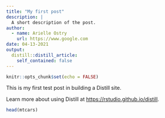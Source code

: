 ```yaml
---
title: "My first post"
description: |
  A short description of the post.
author:
  - name: Arielle Ostry
    url: https://www.google.com
date: 04-13-2021
output:
  distill::distill_article:
    self_contained: false
---
```



```r
knitr::opts_chunk$set(echo = FALSE)
```

This is my first test post in building a Distill site.

Learn more about using Distill at <https://rstudio.github.io/distill>.

```r
head(mtcars)


```


